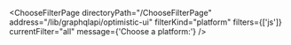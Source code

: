 

<ChooseFilterPage
  directoryPath="/ChooseFilterPage"
  address="/lib/graphqlapi/optimistic-ui"
  filterKind="platform"
  filters={['js']}
  currentFilter="all"
  message={'Choose a platform:'}
/>
